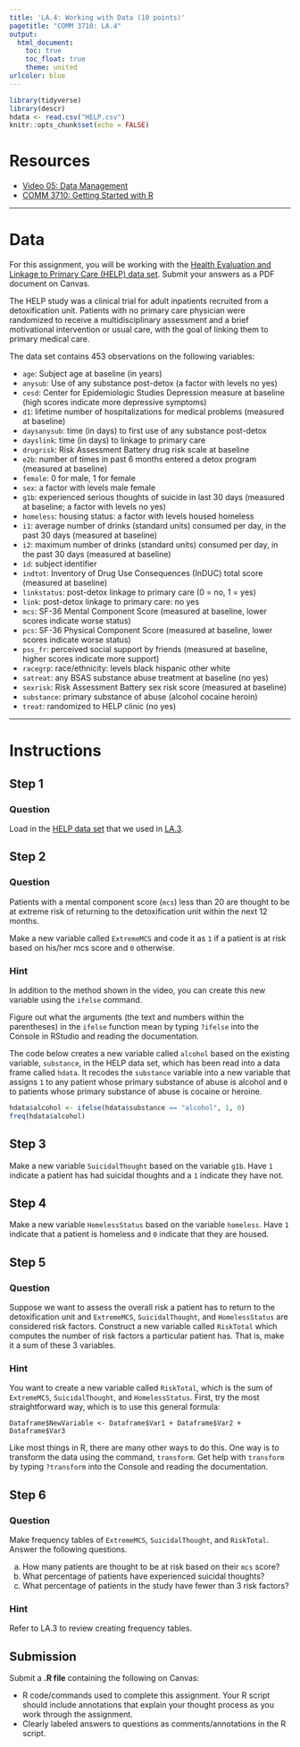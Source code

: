 ```yaml
---
title: 'LA.4: Working with Data (10 points)'
pagetitle: "COMM 3710: LA.4"
output:
  html_document:
    toc: true
    toc_float: true
    theme: united
urlcolor: blue
---
```


```r
library(tidyverse)
library(descr)
hdata <- read.csv("HELP.csv")
knitr::opts_chunk$set(echo = FALSE)
```

# Resources

- [Video 05: Data Management](https://youtu.be/b9Bh3K5bi0I)
- [COMM 3710: Getting Started with R](https://sarakyeo.github.io/COMM-3710-bookdown/docs/index.html)

---

# Data

For this assignment, you will be working with the [Health Evaluation and Linkage to Primary Care (HELP) data set](https://utah.instructure.com/files/108105219/download?download_frd=1). Submit your answers as a PDF document on Canvas.

The HELP study was a clinical trial for adult inpatients recruited from a detoxification unit. Patients with no primary care physician were randomized to receive a multidisciplinary assessment and a brief motivational intervention or usual care, with the goal of linking them to primary medical care.

The data set contains 453 observations on the following variables:

* `age`: Subject age at baseline (in years)
* `anysub`: Use of any substance post-detox (a factor with levels no yes)
* `cesd`: Center for Epidemiologic Studies Depression measure at baseline (high scores indicate more depressive symptoms)
* `d1`: lifetime number of hospitalizations for medical problems (measured at baseline)
* `daysanysub`: time (in days) to first use of any substance post-detox
* `dayslink`: time (in days) to linkage to primary care
* `drugrisk`: Risk Assessment Battery drug risk scale at baseline
* `e2b`: number of times in past 6 months entered a detox program (measured at baseline)
* `female`: 0 for male, 1 for female
* `sex`: a factor with levels male female
* `g1b`: experienced serious thoughts of suicide in last 30 days (measured at baseline; a factor with levels no yes)
* `homeless`: housing status: a factor with levels housed homeless
* `i1`: average number of drinks (standard units) consumed per day, in the past 30 days (measured at baseline)
* `i2`: maximum number of drinks (standard units) consumed per day, in the past 30 days (measured at baseline)
* `id`: subject identifier
* `indtot`: Inventory of Drug Use Consequences (InDUC) total score (measured at baseline)
* `linkstatus`: post-detox linkage to primary care (0 = no, 1 = yes)
* `link`: post-detox linkage to primary care: no yes
* `mcs`: SF-36 Mental Component Score (measured at baseline, lower scores indicate worse status)
* `pcs`: SF-36 Physical Component Score (measured at baseline, lower scores indicate worse status)
* `pss_fr`: perceived social support by friends (measured at baseline, higher scores indicate more support)
* `racegrp`: race/ethnicity: levels black hispanic other white
* `satreat`: any BSAS substance abuse treatment at baseline (no yes)
* `sexrisk`: Risk Assessment Battery sex risk score (measured at baseline)
* `substance`: primary substance of abuse (alcohol cocaine heroin)
* `treat`: randomized to HELP clinic (no yes)

---

# Instructions

## Step 1 {.tabset .tabset-fade .tabset-pills}
### Question
Load in the [HELP data set](https://utah.instructure.com/files/108105219/download?download_frd=1) that we used in [LA.3](https://sarakyeo.github.io/COMM-3710/LA/LA.3.html).


## Step 2 {.tabset .tabset-fade .tabset-pills}
### Question
Patients with a mental component score (`mcs`) less than 20 are thought to be at extreme risk of returning to the detoxification unit within the next 12 months.

Make a new variable called `ExtremeMCS` and code it as `1` if a patient is at risk based on his/her mcs score and `0` otherwise.

### Hint
In addition to the method shown in the video, you can create this new variable using the `ifelse` command.
   
Figure out what the arguments (the text and numbers within the parentheses) in the `ifelse` function mean by typing `?ifelse` into the Console in RStudio and reading the documentation.

The code below creates a new variable called `alcohol` based on the existing variable, `substance`, in the HELP data set, which has been read into a data frame called `hdata`. It recodes the `substance` variable into a new variable that assigns `1` to any patient whose primary substance of abuse is alcohol and `0` to patients whose primary substance of abuse is cocaine or heroine. 

```r
hdata$alcohol <- ifelse(hdata$substance == "alcohol", 1, 0)
freq(hdata$alcohol)
```


## Step 3 {.tabset .tabset-fade .tabset-pills}
Make a new variable `SuicidalThought` based on the variable `g1b`. Have `1` indicate a patient has had suicidal thoughts and a `1` indicate they have not.


## Step 4 {.tabset .tabset-fade .tabset-pills}
Make a new variable `HomelessStatus` based on the variable `homeless`. Have `1` indicate that a patient is homeless and `0` indicate that they are housed.


## Step 5 {.tabset .tabset-fade .tabset-pills}
### Question
Suppose we want to assess the overall risk a patient has to return to the detoxification unit and `ExtremeMCS`, `SuicidalThought`, and `HomelessStatus` are considered risk factors. Construct a new variable called `RiskTotal` which computes the number of risk factors a particular patient has. That is, make it a sum of these 3 variables.

### Hint
You want to create a new variable called `RiskTotal`, which is the sum of `ExtremeMCS`, `SuicidalThought`, and `HomelessStatus`. First, try the most straightforward way, which is to use this general formula:

```
Dataframe$NewVariable <- Dataframe$Var1 + Dataframe$Var2 + Dataframe$Var3 
```

Like most things in R, there are many other ways to do this. One way is to transform the data using the command, `transform`. Get help with `transform` by typing `?transform` into the Console and reading the documentation.


## Step 6 {.tabset .tabset-fade .tabset-pills}
### Question
Make frequency tables of `ExtremeMCS`, `SuicidalThought`, and `RiskTotal`. Answer the following questions.

a. How many patients are thought to be at risk based on their `mcs` score?
b. What percentage of patients have experienced suicidal thoughts?
c. What percentage of patients in the study have fewer than 3 risk factors? 

### Hint
Refer to LA.3 to review creating frequency tables.


## Submission {.tabset .tabset-fade .tabset-pills}
Submit a **.R file** containing the following on Canvas:

- R code/commands used to complete this assignment. Your R script should include annotations that explain your thought process as you work through the assignment.
- Clearly labeled answers to questions as comments/annotations in the R script.
